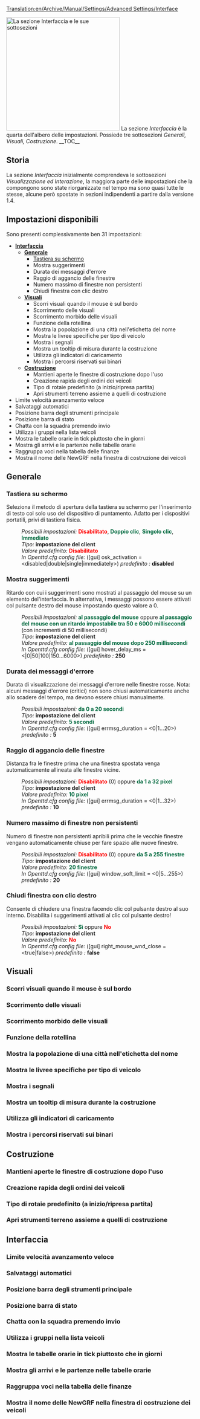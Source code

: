 [[Translation:en/Archive/Manual/Settings/Advanced Settings/Interface]]
<div style="width: auto; float: right">{{it/Manuale/Menu}}<br>
<div style="margin-top: 510px">{{it/Manuale/Settaggi/MenuImp}}</div></div>
[[File:it/Manuale/Impostazioni interfaccia.png|thumb|300px|left|La sezione '''Interfaccia''' e le sue sottosezioni]]
La sezione ''Interfaccia'' è la quarta dell'albero delle impostazioni. Possiede tre sottosezioni ''Generali, Visuali, Costruzione''.
__TOC__
==Storia==
La sezione ''Interfaccia'' inizialmente comprendeva le sottosezioni ''Visualizzazione ed Interazione'', la maggiora parte delle impostazioni che la compongono sono state riorganizzate nel tempo ma sono quasi tutte le stesse, alcune però spostate in sezioni indipendenti a partire dalla versione 1.4.

==Impostazioni disponibili==
Sono presenti complessivamente ben 31 impostazioni:
*[[it/Manuale/Settaggi/Interfaccia#interfaccia|'''Interfaccia''']]
**[[it/Manuale/Settaggi/Interfaccia#generale|'''Generale''']]
***[[it/Manuale/Settaggi/Interfaccia#tastiera-su-schermo|Tastiera su schermo]]
***Mostra suggerimenti
***Durata dei messaggi d'errore
***Raggio di aggancio delle finestre
***Numero massimo di finestre non persistenti
***Chiudi finestra con clic destro
**[[it/Manuale/Settaggi/Interfaccia#visuali|'''Visuali''']]
***Scorri visuali quando il mouse è sul bordo
***Scorrimento delle visuali
***Scorrimento morbido delle visuali
***Funzione della rotellina
***Mostra la popolazione di una città nell'etichetta del nome
***Mostra le livree specifiche per tipo di veicolo
***Mostra i segnali
***Mostra un tooltip di misura durante la costruzione
***Utilizza gli indicatori di caricamento
***Mostra i percorsi riservati sui binari
**[[it/Manuale/Settaggi/Interfaccia#costruzione|'''Costruzione''']]
***Mantieni aperte le finestre di costruzione dopo l'uso
***Creazione rapida degli ordini dei veicoli
***Tipo di rotaie predefinito (a inizio/ripresa partita)
***Apri strumenti terreno assieme a quelli di costruzione
*Limite velocità avanzamento veloce
*Salvataggi automatici
*Posizione barra degli strumenti principale
*Posizione barra di stato
*Chatta con la squadra premendo invio
*Utilizza i gruppi nella lista veicoli
*Mostra le tabelle orarie in tick piuttosto che in giorni
*Mostra gli arrivi e le partenze nelle tabelle orarie
*Raggruppa voci nella tabella delle finanze
*Mostra il nome delle NewGRF nella finestra di costruzione dei veicoli
==Generale==
===Tastiera su schermo===
{{it/Funzione|0.7|float=right|text=(dalla [[en/Archive/OpenTTD/OpenTTD 0.7.0#0-7-0-beta1-2009-02-16|0.7.0]] r12425, [http://bugs.openttd.org/task/1846 FS#1846])}}
Seleziona il metodo di apertura della tastiera su schermo per l'inserimento di testo col solo uso del dispositivo di puntamento. Adatto per i dispositivi portatili, privi di tastiera fisica.
:''Possibili impostazioni:'' <span style="color:red">'''Disabilitato'''</span>, <span style="color:#00693E">'''Doppio clic'''</span>, <span style="color:#00693E">'''Singolo clic'''</span>, <span style="color:#00693E">'''Immediato'''</span>
:''Tipo:'' '''impostazione del client'''
:''Valore predefinito:'' <span style="color:red">'''Disabilitato'''</span>  
:''In Openttd.cfg config file:'' ([gui] osk_activation = <disabled|double|single|immediately>) ''predefinito :'' '''disabled'''
{{en/-}}
===Mostra suggerimenti===
{{it/Funzione|1.1|float=right|text=(dalla [[en/Archive/OpenTTD/OpenTTD 1.1.0#1-1-0-beta1-2010-12-24|1.1.0]], [https://github.com/OpenTTD/OpenTTD/issues/3913 #3913]) }}
Ritardo con cui i suggerimenti sono mostrati al passaggio del mouse su un elemento del'interfaccia. In alternativa, i messaggi possono essere attivati col pulsante destro del mouse impostando questo valore a 0.
:''Possibili impostazioni:'' <span style="color:#00693E">'''al passaggio del mouse'''</span> oppure <span style="color:#00693E">'''al passaggio del mouse con un ritardo impostabile tra 50 e 6000 millisecondi'''</span> (con incrementi di 50 millisecondi)
:''Tipo:'' '''impostazione del client'''
:''Valore predefinito:'' <span style="color:#00693E">'''al passaggio del mouse dopo 250 millisecondi'''</span>  
:''In Openttd.cfg config file:'' ([gui] hover_delay_ms = <|0|50|100|150...6000>) ''predefinito :'' '''250'''
{{en/-}}
===Durata dei messaggi d'errore===
{{it/Funzione|0.3|float=right|text=(dalla [[en/Archive/OpenTTD/OpenTTD 0.3.0|0.3.0]]) }}
Durata di visualizzazione dei messaggi d'errore nelle finestre rosse. Nota: alcuni messaggi d'errore (critici) non sono chiusi automaticamente anche allo scadere del tempo, ma devono essere chiusi manualmente.
:''Possibili impostazioni:'' <span style="color:#00693E">'''da 0 a 20 secondi'''</span>
:''Tipo:'' '''impostazione del client'''
:''Valore predefinito:'' <span style="color:#00693E">'''5 secondi'''</span>  
:''In Openttd.cfg config file:'' ([gui] errmsg_duration = <0|1...20>) ''predefinito :'' '''5'''
{{en/-}}
===Raggio di aggancio delle finestre===
{{it/Funzione|0.3|float=right|text=(dalla [[en/Archive/OpenTTD/OpenTTD 0.3.5|0.3.5]]) }}
Distanza fra le finestre prima che una finestra spostata venga automaticamente allineata alle finestre vicine.
:''Possibili impostazioni:'' <span style="color:red">'''Disabilitato'''</span> (0) oppure <span style="color:#00693E">'''da 1 a 32 pixel'''</span>
:''Tipo:'' '''impostazione del client'''
:''Valore predefinito:'' <span style="color:#00693E">'''10 pixel'''</span>  
:''In Openttd.cfg config file:'' ([gui] errmsg_duration = <0|1...32>) ''predefinito :'' '''10'''
{{en/-}}
===Numero massimo di finestre non persistenti===
{{it/Funzione|0.3|float=right|text=(dalla [[en/Archive/OpenTTD/OpenTTD 0.3.5|0.3.5]]) }}
Numero di finestre non persistenti apribili prima che le vecchie finestre vengano automaticamente chiuse per fare spazio alle nuove finestre.
:''Possibili impostazioni:'' <span style="color:red">'''Disabilitato'''</span> (0) oppure <span style="color:#00693E">'''da 5 a 255 finestre'''</span>
:''Tipo:'' '''impostazione del client'''
:''Valore predefinito:'' <span style="color:#00693E">'''20 finestre'''</span>  
:''In Openttd.cfg config file:'' ([gui] window_soft_limit = <0|5...255>) ''predefinito :'' '''20'''
{{en/-}}
===Chiudi finestra con clic destro===
{{it/Funzione|1.8|float=right|text=(dalla [[en/Archive/OpenTTD/OpenTTD 1.8.0#1-8-0-rc1-2018-03-21|1.8.0-RC1]], [https://github.com/OpenTTD/OpenTTD/issues/4950 #4950], r27826, r27825) }}
Consente di chiudere una finestra facendo clic col pulsante destro al suo interno. Disabilita i suggerimenti attivati al clic col pulsante destro!
:''Possibili impostazioni:'' <span style="color:#00693E">'''Sì'''</span> oppure <span style="color:red">'''No'''</span>  
:''Tipo:'' '''impostazione del client'''
:''Valore predefinito:'' <span style="color:red">'''No'''</span>  
:''In Openttd.cfg config file:'' ([gui] right_mouse_wnd_close = <true|false>) ''predefinito :'' '''false'''
{{en/-}}
==Visuali==
===Scorri visuali quando il mouse è sul bordo===
===Scorrimento delle visuali===
===Scorrimento morbido delle visuali===
===Funzione della rotellina===
===Mostra la popolazione di una città nell'etichetta del nome===
===Mostra le livree specifiche per tipo di veicolo===
===Mostra i segnali===
===Mostra un tooltip di misura durante la costruzione===
===Utilizza gli indicatori di caricamento===
===Mostra i percorsi riservati sui binari===
==Costruzione==
===Mantieni aperte le finestre di costruzione dopo l'uso===
===Creazione rapida degli ordini dei veicoli===
===Tipo di rotaie predefinito (a inizio/ripresa partita)===
===Apri strumenti terreno assieme a quelli di costruzione===
==Interfaccia==
===Limite velocità avanzamento veloce===
===Salvataggi automatici===
===Posizione barra degli strumenti principale===
===Posizione barra di stato===
===Chatta con la squadra premendo invio===
===Utilizza i gruppi nella lista veicoli===
===Mostra le tabelle orarie in tick piuttosto che in giorni===
===Mostra gli arrivi e le partenze nelle tabelle orarie===
===Raggruppa voci nella tabella delle finanze===
===Mostra il nome delle NewGRF nella finestra di costruzione dei veicoli===

 
